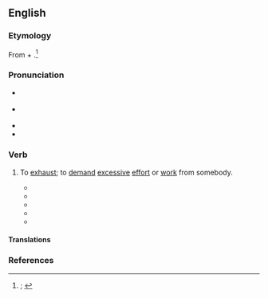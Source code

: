 ==English==
{{was wotd|2019|December|23}}

===Etymology===
From {{m|en|run}} + {{m|en|ragged|t=exhausted, tired, run down}}.<ref>{{R:OED Online|entry=ragged|pos=''adj.{{sup|1}}''|noformat=yes|id=157450|date=June 2008|nodot=yes}}; {{R:Lexico|pos=phrase}}</ref>

===Pronunciation===
* {{a|RP}} {{IPA|en|/ˈɹʌn ˌsʌmwʌn ˈɹæɡɪd/}}
* {{a|RP}} {{IPA|en|/ˈɹʌn ˌsʌmwʌn ˈɹæɡəd/}}
* {{audio|en|En-au-run someone ragged.ogg|Audio (AU)}}
* {{hyphenation|en|run some|one rag|ged}}

===Verb===
{{en-verb|runs someone ragged|running someone ragged|ran someone ragged}}

# {{lb|en|originally|US|idiomatic}} To [[exhaust#Verb|exhaust]]; to [[demand#Verb|demand]] [[excessive]] [[effort]] or [[work#Noun|work]] from somebody.
#: {{synonyms|en|Thesaurus:tire}}
#: {{ux|en|They’ve been '''running''' him '''ragged''' trying to keep up with the demand for new features.}}
#* {{quote-journal|en|author=Stanley Pashko|title=Scanning the Sports Scene|editor=Irving Crump|magazine=[[w:Boys' Life|Boys’ Life: The Magazine for All Boys]]|location=New York, N.Y.|publisher={{w|Boy Scouts of America}}|month=January|year=1950|volume=XL|issue=1|page=16|pageurl=https://books.google.com/books?id=8Tdj2Yj09lQC&pg=PA16|column=1|oclc=848277009|passage=A little man by modern-day goon-basketball standards, the five-foot ten-inch speedster &#91;{{w|Ralph Beard}}&#93; handles bigger opponents by '''running''' them '''ragged'''.}}
#* {{quote-book|en|author=Teresa Kao|chapter=Nikki|title=The Quality of the Light|location=West Linn, Or.|publisher=Gangor Press|year=1992|page=166|pageurl=https://books.google.com/books?id=F-iHcU5Lgp4C&pg=PA166|isbn=978-0-9631499-0-9|passage=Rebeca is busy with the children, who are busy getting into mischief. The baby '''runs''' her '''ragged'''.}}
#* {{quote-book|en|author=Kaiser Jamal|chapter=1|title=A Haunting of Shadows|location=[Bloomington, Ind.]|publisher={{w|Xlibris}}|year=2010|page=24|pageurl=https://books.google.com/books?id=Dye6AgAAQBAJ&pg=PA24|isbn=978-1-4500-6495-8|passage=The choice of priorities he had chosen gave him the right to demand acceptance of his ways and ignore the needs of others. It gave him the power to insist on servitude and, without thought, dismiss Arnam's pride. It gave him the right to torment, the right to '''run''' him '''ragged''' when he chose, [...]}}
#* {{quote-book|en|author=Kathryn Meyer Griffith|chapter=17|title=Dinosaur Lake|location=[Scotts Valley, Calif.]|publisher=[[w:CreateSpace|CreateSpace Independent Publishing Platform]]|year=2012|isbn=978-1-4895-2053-1|location2=[Los Gatos, Calif.]|publisher2=[[w:Smashwords|Smashwords Edition]]|year2=2014|page2=346|pageurl2=https://books.google.com/books?id=zXkOBwAAQBAJ&pg=PA346|isbn2=978-1-310-78187-2|passage=He's letting me hire four new rangers. Isn't that great? The increase in tourists are '''running''' us '''ragged'''.}}
#* {{quote-web|en|author=Phil McNulty|authorlink=Phil McNulty|title=[[w:Tunisia national football team|Tunisia]] 1 – 2 [[w:England national football team|England]]|archiveurl=https://web.archive.org/web/20190421215852/https://www.bbc.com/sport/football/44434276|archivedate=21 April 2019|work={{w|BBC Sport}}|date=18 June 2018|passage=England '''ran''' Tunisia '''ragged''' in that spell but were punished for missing a host of chances when {{w|Ferjani Sassi}} equalised from the penalty spot against the run of play after {{w|Kyle Walker}} was penalised for an elbow on {{w|Fakhreddine Ben Youssef}}.}}

====Translations====
{{trans-see|to exhaust|exhaust}}

===References===
<references />